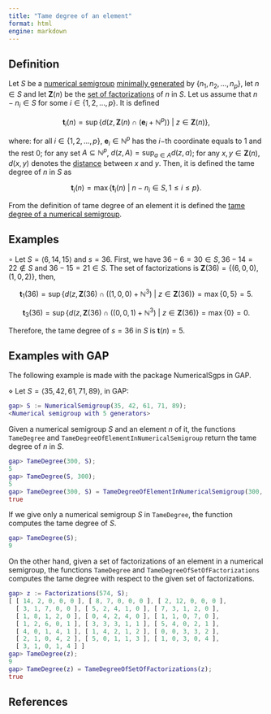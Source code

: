 ```yaml
---
title: "Tame degree of an element"
format: html
engine: markdown
---
```


## Definition

Let $S$ be a [numerical semigroup](../Basic-concepts/Numerical-semigroup.qmd) [minimally generated](../Basic-concepts/Minimal-set-of-generators.qmd) by $\{n_1, n_2, \ldots, n_p\}$, let $n \in S$ and let $\mathbf{Z}(n)$ be the [set of factorizations](../Presentations-NS/Set-of-factorizations.qmd) of $n$ in $S$. Let us assume that $n - n_i \in S$ for some $i \in \{1, 2, \ldots, p\}$. It is defined

$$
\mathbf{t}_i(n) = \sup \{ d(z, \mathbf{Z}(n) \cap (\mathbf{e}_i + \mathbb{N}^p)) ~ | ~ z \in \mathbf{Z}(n) \},
$$

where: for all $i \in \{1, 2, \ldots, p\}$, $\mathbf{e}_i \in \mathbb{N}^p$ has the $i-$th coordinate equals to $1$ and the rest $0$; for any set $A \subseteq \mathbb{N}^p$, $d(z, A) = \sup_{a \in A} d(z, a)$; for any $x, y \in \mathbf{Z}(n)$, $d(x,y)$ denotes the [distance](Distance-factorizations.qmd) between $x$ and $y$. Then, it is defined the tame degree of $n$ in $S$ as

$$
\mathbf{t}_i(n) = \max \{ \mathbf{t}_i(n) ~ | ~ n - n_i \in S, 1 \le i \le p\}.
$$

From the definition of tame degree of an element it is defined the [tame degree of a numerical semigroup](Tame-degree-of-a-numerical-semigroup.qmd).

## Examples

$\circ$ Let $S = \langle 6, 14, 15 \rangle$ and $s = 36$. First, we have $36 - 6 = 30 \in S, 36 - 14 = 22 \not \in S$ and $36 - 15 = 21 \in S$. The set of factorizations is $\mathbf{Z}(36) = \{(6,0,0), (1,0,2)\}$, then,

$$
\mathbf{t}_1(36) = \sup \{ d(z, \mathbf{Z}(36) \cap ((1,0,0) + \mathbb{N}^3) ~ | ~ z \in \mathbf{Z}(36) \} = \max \{0, 5\} = 5.
$$

$$
\mathbf{t}_3(36) = \sup \{ d(z, \mathbf{Z}(36) \cap ((0, 0, 1) + \mathbb{N}^3) ~ | ~ z \in \mathbf{Z}(36) \} = \max \{0\} = 0.
$$

Therefore, the tame degree of $s = 36$ in $S$ is $\mathbf{t}(n) = 5$.

## Examples with GAP

The following example is made with the package NumericalSgps in GAP.

$\diamond$ Let $S = \langle 35, 42, 61, 71, 89 \rangle$, in GAP:

``` gap
gap> S := NumericalSemigroup(35, 42, 61, 71, 89);
<Numerical semigroup with 5 generators>
```

Given a numerical semigroup $S$ and an element $n$ of it, the functions `TameDegree` and `TameDegreeOfElementInNumericalSemigroup` return the tame degree of $n$ in $S$.

``` gap
gap> TameDegree(300, S);
5
gap> TameDegree(S, 300);
5
gap> TameDegree(300, S) = TameDegreeOfElementInNumericalSemigroup(300, S);
true
```

If we give only a numerical semigroup $S$ in `TameDegree`, the function computes the tame degree of $S$.

``` gap
gap> TameDegree(S);
9
```

On the other hand, given a set of factorizations of an element in a numerical semigroup, the functions `TameDegree` and `TameDegreeOfSetOfFactorizations` computes the tame degree with respect to the given set of factorizations.

``` gap
gap> z := Factorizations(574, S);
[ [ 14, 2, 0, 0, 0 ], [ 8, 7, 0, 0, 0 ], [ 2, 12, 0, 0, 0 ],
  [ 3, 1, 7, 0, 0 ], [ 5, 2, 4, 1, 0 ], [ 7, 3, 1, 2, 0 ],
  [ 1, 8, 1, 2, 0 ], [ 0, 4, 2, 4, 0 ], [ 1, 1, 0, 7, 0 ],
  [ 1, 2, 6, 0, 1 ], [ 3, 3, 3, 1, 1 ], [ 5, 4, 0, 2, 1 ],
  [ 4, 0, 1, 4, 1 ], [ 1, 4, 2, 1, 2 ], [ 0, 0, 3, 3, 2 ],
  [ 2, 1, 0, 4, 2 ], [ 5, 0, 1, 1, 3 ], [ 1, 0, 3, 0, 4 ],
  [ 3, 1, 0, 1, 4 ] ]
gap> TameDegree(z);
9
gap> TameDegree(z) = TameDegreeOfSetOfFactorizations(z);
true
```

## References
